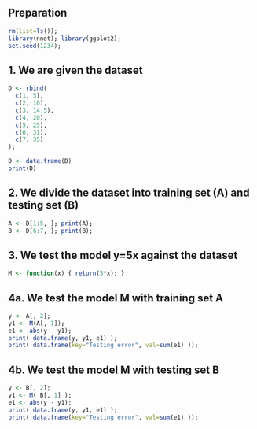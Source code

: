 
## Preparation
```r
rm(list=ls()); 
library(nnet); library(ggplot2);
set.seed(1234);
```

## 1. We are given the dataset
```r
D <- rbind(
  c(1, 5),
  c(2, 10),
  c(3, 14.5),
  c(4, 20),
  c(5, 25),
  c(6, 31),
  c(7, 35)
);

D <- data.frame(D)
print(D)
```

## 2. We divide the dataset into training set (A) and testing set (B)
```r
A <- D[1:5, ]; print(A);
B <- D[6:7, ]; print(B);
```


## 3. We test the model y=5x against the dataset
```r
M <- function(x) { return(5*x); }
```


## 4a. We test the model M with training set A
```r
y <- A[, 2];
y1 <- M(A[, 1]);
e1 <- abs(y - y1);
print( data.frame(y, y1, e1) );
print( data.frame(key="Testing error", val=sum(e1) ));
```


## 4b. We test the model M with testing set B
```r
y <- B[, 2];
y1 <- M( B[, 1] );
e1 <- abs(y - y1);
print( data.frame(y, y1, e1) );
print( data.frame(key="Testing error", val=sum(e1) ));
```







